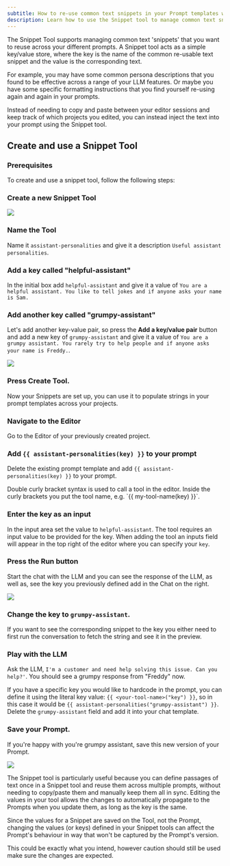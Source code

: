 ```yaml
---
subtitle: How to re-use common text snippets in your Prompt templates with the Snippet Tool
description: Learn how to use the Snippet tool to manage common text snippets that you want to reuse across your different prompts.
---
```


The Snippet Tool supports managing common text 'snippets' that you want to reuse across your different prompts. A Snippet tool acts as a simple key/value store, where the key is the name of the common re-usable text snippet and the value is the corresponding text.

For example, you may have some common persona descriptions that you found to be effective across a range of your LLM features. Or maybe you have some specific formatting instructions that you find yourself re-using again and again in your prompts.

Instead of needing to copy and paste between your editor sessions and keep track of which projects you edited, you can instead inject the text into your prompt using the Snippet tool.

## Create and use a Snippet Tool

### Prerequisites

<Markdown src="../../../snippets/prereq-point-prompt.mdx" />
<Markdown src="../../../snippets/paid-feature.mdx" />

To create and use a snippet tool, follow the following steps:

<Steps>

### Create a new Snippet Tool

<img src="../../../assets/images/tool-choice.png" />

### Name the Tool

Name it `assistant-personalities` and give it a description `Useful assistant personalities`.

### Add a key called "helpful-assistant"

In the initial box add `helpful-assistant` and give it a value of `You are a helpful assistant. You like to tell jokes and if anyone asks your name is Sam.`

### Add another key called "grumpy-assistant"

Let's add another key-value pair, so press the **Add a key/value pair** button and add a new key of `grumpy-assistant` and give it a value of `You are a grumpy assistant. You rarely try to help people and if anyone asks your name is Freddy.`.

<img src="../../../assets/images/a353b45-image.png" />

### Press **Create Tool**.

Now your Snippets are set up, you can use it to populate strings in your prompt templates across your projects.

### Navigate to the **Editor**

Go to the Editor of your previously created project.

### Add `{{ assistant-personalities(key) }}` to your prompt

Delete the existing prompt template and add `{{ assistant-personalities(key) }}` to your prompt.

<Note title="Tool syntax: {{ tool-name(key) }}">
Double curly bracket syntax is used to call a tool in the editor. Inside the curly brackets you put the tool name, e.g. `{{ my-tool-name(key) }}`.

</Note>

### Enter the key as an input

In the input area set the value to `helpful-assistant`. The tool requires an input value to be provided for the key. When adding the tool an inputs field will appear in the top right of the editor where you can specify your `key`.

### Press the **Run** button

Start the chat with the LLM and you can see the response of the LLM, as well as, see the key you previously defined add in the Chat on the right.

<img src="../../../assets/images/fb6db8f-image.png" />

### Change the key to `grumpy-assistant`.

<Warning title="The snippet will only render (or update) in the preview after running the chat">
  If you want to see the corresponding snippet to the key you either need to
  first run the conversation to fetch the string and see it in the preview.
</Warning>

### Play with the LLM

Ask the LLM, `I'm a customer and need help solving this issue. Can you help?'`. You should see a grumpy response from "Freddy" now.

If you have a specific key you would like to hardcode in the prompt, you can define it using the literal key value: `{{ <your-tool-name>("key") }}`, so in this case it would be `{{ assistant-personalities("grumpy-assistant") }}`. Delete the `grumpy-assistant` field and add it into your chat template.

### **Save** your Prompt.

If you're happy with you're grumpy assistant, save this new version of your Prompt.

</Steps>

<img src="../../../assets/images/c6def6f-image.png" />

The Snippet tool is particularly useful because you can define passages of text once in a Snippet tool and reuse them across multiple prompts, without needing to copy/paste them and manually keep them all in sync. Editing the values in your tool allows the changes to automatically propagate to the Prompts when you update them, as long as the key is the same.

<Warning title="Changing a snippet value can change a Prompt's behaviour">
Since the values for a Snippet are saved on the Tool, not the Prompt, changing
the values (or keys) defined in your Snippet tools can affect the Prompt's
behaviour in way that won't be captured by the Prompt's version.

This could be exactly what you intend, however caution should still be used make sure the
changes are expected.

</Warning>
